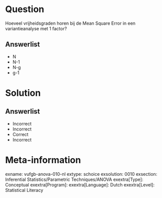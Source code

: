 Question
========

Hoeveel vrijheidsgraden horen bij de Mean Square Error in een variantieanalyse met 1 factor?
  
Answerlist
----------
* N
* N-1
* N-g
* g-1


Solution
========

Answerlist
----------
* Incorrect
* Incorrect
* Correct
* Incorrect

Meta-information
================
exname: vufgb-anova-010-nl
extype: schoice
exsolution: 0010
exsection: Inferential Statistics/Parametric Techniques/ANOVA
exextra[Type]: Conceptual
exextra[Program]: 
exextra[Language]: Dutch
exextra[Level]: Statistical Literacy